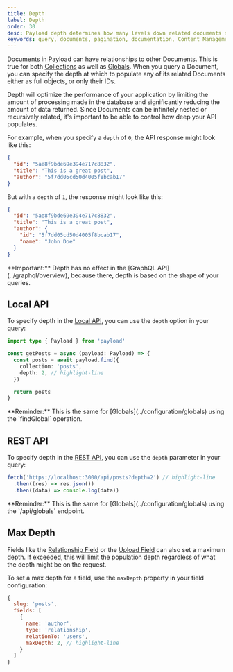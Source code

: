 ```yaml
---
title: Depth
label: Depth
order: 30
desc: Payload depth determines how many levels down related documents should be automatically populated when retrieved.
keywords: query, documents, pagination, documentation, Content Management System, cms, headless, javascript, node, react, nextjs
---
```


Documents in Payload can have relationships to other Documents. This is true for both [Collections](../configuration/collections) as well as [Globals](../configuration/globals). When you query a Document, you can specify the depth at which to populate any of its related Documents either as full objects, or only their IDs.

Depth will optimize the performance of your application by limiting the amount of processing made in the database and significantly reducing the amount of data returned. Since Documents can be infinitely nested or recursively related, it's important to be able to control how deep your API populates.

For example, when you specify a `depth` of `0`, the API response might look like this:

```json
{
  "id": "5ae8f9bde69e394e717c8832",
  "title": "This is a great post",
  "author": "5f7dd05cd50d4005f8bcab17"
}
```

But with a `depth` of `1`, the response might look like this:

```json
{
  "id": "5ae8f9bde69e394e717c8832",
  "title": "This is a great post",
  "author": {
    "id": "5f7dd05cd50d4005f8bcab17",
    "name": "John Doe"
  }
}
```

<Banner type="warning">
  **Important:** Depth has no effect in the [GraphQL API](../graphql/overview), because there, depth
  is based on the shape of your queries.
</Banner>

## Local API

To specify depth in the [Local API](../local-api/overview), you can use the `depth` option in your query:

```ts
import type { Payload } from 'payload'

const getPosts = async (payload: Payload) => {
  const posts = await payload.find({
    collection: 'posts',
    depth: 2, // highlight-line
  })

  return posts
}
```

<Banner type="info">
  **Reminder:** This is the same for [Globals](../configuration/globals) using the `findGlobal`
  operation.
</Banner>

## REST API

To specify depth in the [REST API](../rest-api/overview), you can use the `depth` parameter in your query:

```ts
fetch('https://localhost:3000/api/posts?depth=2') // highlight-line
  .then((res) => res.json())
  .then((data) => console.log(data))
```

<Banner type="info">
  **Reminder:** This is the same for [Globals](../configuration/globals) using the `/api/globals`
  endpoint.
</Banner>

## Max Depth

Fields like the [Relationship Field](../fields/relationship) or the [Upload Field](../fields/upload) can also set a maximum depth. If exceeded, this will limit the population depth regardless of what the depth might be on the request.

To set a max depth for a field, use the `maxDepth` property in your field configuration:

```js
{
  slug: 'posts',
  fields: [
    {
      name: 'author',
      type: 'relationship',
      relationTo: 'users',
      maxDepth: 2, // highlight-line
    }
  ]
}
```

